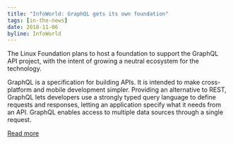 ```yaml
---
title: "InfoWorld: GraphQL gets its own foundation"
tags: [in-the-news]
date: 2018-11-06
byline: InfoWorld
---
```


The Linux Foundation plans to host a foundation to support the GraphQL API
project, with the intent of growing a neutral ecosystem for the technology.

GraphQL is a specification for building APIs. It is intended to make
cross-platform and mobile development simpler. Providing an alternative to REST,
GraphQL lets developers use a strongly typed query language to define requests
and responses, letting an application specify what it needs from an API. GraphQL
enables access to multiple data sources through a single request.

[Read more](https://infoworld.com/article/3318255/apis/graphql-gets-its-own-foundation.html)
